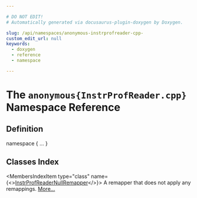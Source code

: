 ```yaml
---

# DO NOT EDIT!
# Automatically generated via docusaurus-plugin-doxygen by Doxygen.

slug: /api/namespaces/anonymous-instrprofreader-cpp-
custom_edit_url: null
keywords:
  - doxygen
  - reference
  - namespace

---
```





# The `anonymous{InstrProfReader.cpp}` Namespace Reference

<DoxygenPage pluginConfig={pluginConfig}>



## Definition

<CodeBlock>namespace &#123; ... &#125;</CodeBlock>

## Classes Index

<MembersIndex>

<MembersIndexItem
  type="class"
  name={<><a href="/docs/api/classes/anonymous-namespace-instrprofreader-cpp-/instrprofreadernullremapper">InstrProfReaderNullRemapper</a></>}>
A remapper that does not apply any remappings. <a href="/docs/api/classes/anonymous-namespace-instrprofreader-cpp-/instrprofreadernullremapper/#details">More...</a>
</MembersIndexItem>

</MembersIndex>


</DoxygenPage>

